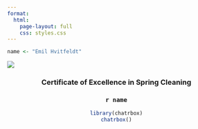 ```yaml
---
format: 
  html:
    page-layout: full
    css: styles.css
---
```


```r
name <- "Emil Hvitfeldt"
```

![](ribbon.jpg)

<center>

### Certificate of Excellence in Spring Cleaning

### `r name`

```r
library(chatrbox)
chatrbox()


```

</center>
